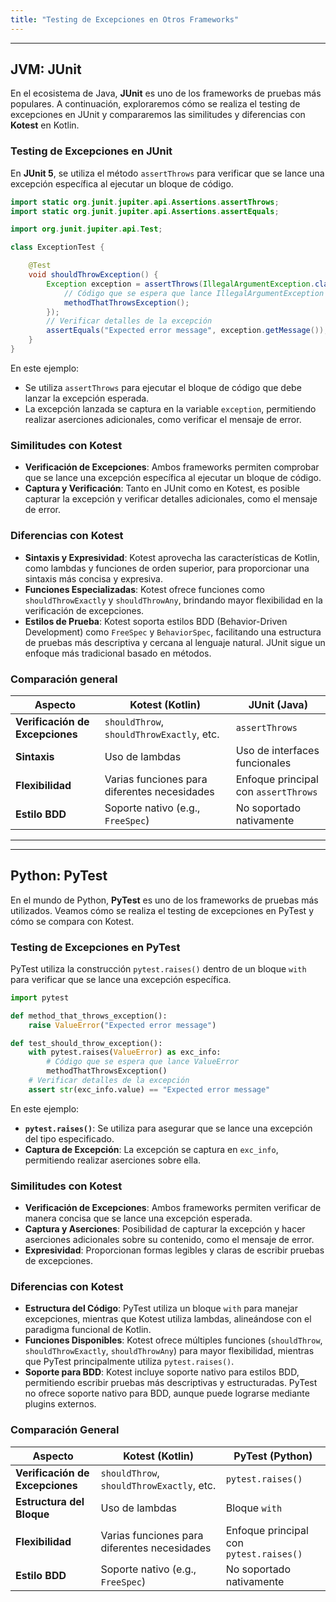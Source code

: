```yaml
---
title: "Testing de Excepciones en Otros Frameworks"
---
```


<Mocha />

---

## JVM: JUnit

En el ecosistema de Java, **JUnit** es uno de los frameworks de pruebas más populares. A continuación, exploraremos cómo se realiza el testing de excepciones en JUnit y compararemos las similitudes y diferencias con **Kotest** en Kotlin.

### Testing de Excepciones en JUnit

En **JUnit 5**, se utiliza el método `assertThrows` para verificar que se lance una excepción específica al ejecutar un bloque de código.

```java
import static org.junit.jupiter.api.Assertions.assertThrows;
import static org.junit.jupiter.api.Assertions.assertEquals;

import org.junit.jupiter.api.Test;

class ExceptionTest {

    @Test
    void shouldThrowException() {
        Exception exception = assertThrows(IllegalArgumentException.class, () -> {
            // Código que se espera que lance IllegalArgumentException
            methodThatThrowsException();
        });
        // Verificar detalles de la excepción
        assertEquals("Expected error message", exception.getMessage());
    }
}
```

En este ejemplo:

- Se utiliza `assertThrows` para ejecutar el bloque de código que debe lanzar la excepción esperada.
- La excepción lanzada se captura en la variable `exception`, permitiendo realizar aserciones adicionales, como verificar el mensaje de error.

### Similitudes con Kotest

- **Verificación de Excepciones**: Ambos frameworks permiten comprobar que se lance una excepción específica al ejecutar un bloque de código.
- **Captura y Verificación**: Tanto en JUnit como en Kotest, es posible capturar la excepción y verificar detalles adicionales, como el mensaje de error.

### Diferencias con Kotest

- **Sintaxis y Expresividad**: Kotest aprovecha las características de Kotlin, como lambdas y funciones de orden superior, para proporcionar una sintaxis más concisa y expresiva.
- **Funciones Especializadas**: Kotest ofrece funciones como `shouldThrowExactly` y `shouldThrowAny`, brindando mayor flexibilidad en la verificación de excepciones.
- **Estilos de Prueba**: Kotest soporta estilos BDD (Behavior-Driven Development) como `FreeSpec` y `BehaviorSpec`, facilitando una estructura de pruebas más descriptiva y cercana al lenguaje natural. JUnit sigue un enfoque más tradicional basado en métodos.

### Comparación general

| Aspecto                         | Kotest (Kotlin)                              | JUnit (Java)                            |
|---------------------------------|----------------------------------------------|-----------------------------------------|
| **Verificación de Excepciones** | `shouldThrow`, `shouldThrowExactly`, etc.    | `assertThrows`                          |
| **Sintaxis**                    | Uso de lambdas                               | Uso de interfaces funcionales           |
| **Flexibilidad**                | Varias funciones para diferentes necesidades | Enfoque principal con `assertThrows`    |
| **Estilo BDD**                  | Soporte nativo (e.g., `FreeSpec`)            | No soportado nativamente                |

---

<Spock />

---

## Python: PyTest

En el mundo de Python, **PyTest** es uno de los frameworks de pruebas más utilizados. Veamos cómo se realiza el testing de excepciones en PyTest y cómo se compara con Kotest.

### Testing de Excepciones en PyTest

PyTest utiliza la construcción `pytest.raises()` dentro de un bloque `with` para verificar que se lance una excepción específica.

```python
import pytest

def method_that_throws_exception():
    raise ValueError("Expected error message")

def test_should_throw_exception():
    with pytest.raises(ValueError) as exc_info:
        # Código que se espera que lance ValueError
        methodThatThrowsException()
    # Verificar detalles de la excepción
    assert str(exc_info.value) == "Expected error message"
```

En este ejemplo:

- **`pytest.raises()`**: Se utiliza para asegurar que se lance una excepción del tipo especificado.
- **Captura de Excepción**: La excepción se captura en `exc_info`, permitiendo realizar aserciones sobre ella.

### Similitudes con Kotest

- **Verificación de Excepciones**: Ambos frameworks permiten verificar de manera concisa que se lance una excepción esperada.
- **Captura y Aserciones**: Posibilidad de capturar la excepción y hacer aserciones adicionales sobre su contenido, como el mensaje de error.
- **Expresividad**: Proporcionan formas legibles y claras de escribir pruebas de excepciones.

### Diferencias con Kotest

- **Estructura del Código**: PyTest utiliza un bloque `with` para manejar excepciones, mientras que Kotest utiliza lambdas, alineándose con el paradigma funcional de Kotlin.
- **Funciones Disponibles**: Kotest ofrece múltiples funciones (`shouldThrow`, `shouldThrowExactly`, `shouldThrowAny`) para mayor flexibilidad, mientras que PyTest principalmente utiliza `pytest.raises()`.
- **Soporte para BDD**: Kotest incluye soporte nativo para estilos BDD, permitiendo escribir pruebas más descriptivas y estructuradas. PyTest no ofrece soporte nativo para BDD, aunque puede lograrse mediante plugins externos.

### Comparación General

| Aspecto                         | Kotest (Kotlin)                              | PyTest (Python)                         |
|---------------------------------|----------------------------------------------|-----------------------------------------|
| **Verificación de Excepciones** | `shouldThrow`, `shouldThrowExactly`, etc.    | `pytest.raises()`                       |
| **Estructura del Bloque**       | Uso de lambdas                               | Bloque `with`                           |
| **Flexibilidad**                | Varias funciones para diferentes necesidades | Enfoque principal con `pytest.raises()` |
| **Estilo BDD**                  | Soporte nativo (e.g., `FreeSpec`)            | No soportado nativamente                |
